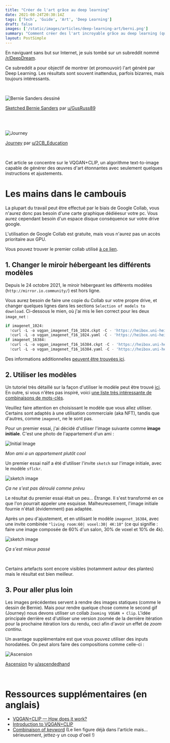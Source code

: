 ```yaml
---
title: "Créer de l'art grâce au deep learning"
date: 2021-08-24T20:30:14Z
tags: ['Tech', 'Guide', 'Art', 'Deep Learning']
draft: false
images: ['/static/images/articles/deep-learning-art/berni.png']
summary: "Comment créer des l'art incroyable grâce au deep learning (que vous pourriez potentiellement vendre sous forme de NFT)"
layout: PostSimple
---
```


En naviguant sans but sur Internet, je suis tombé sur un subreddit nommé [/r/DeepDream](https://www.reddit.com/r/deepdream/).

Ce subreddit a pour objectif de montrer (et promouvoir) l'art généré par Deep Learning. Les résultats sont souvent inattendus, parfois bizarres, mais toujours intéressants.

<br/>
<div style={{textAlign:"center"}}>

![Bernie Sanders dessiné](/static/images/articles/deep-learning-art/berni.png)

[Sketched Bernie Sanders](https://www.reddit.com/r/deepdream/comments/l36mbp/ran_a_bunch_of_bernies_through_different_styles/) par [u/GusRuss89](https://www.reddit.com/user/GusRuss89)

</div>
<br/>

<br />

<div style={{textAlign:"center"}}>

![Journey](/static/images/articles/deep-learning-art/Journey.gif)

[Journey](https://www.reddit.com/r/deepdream/comments/p0pzmh/journey_vqganclip/) par [u/2CB_Education](https://www.reddit.com/user/2CB_Education)

</div>
<br/>

Cet article se concentre sur le VQGAN+CLIP, un algorithme text-to-image capable de générer des œuvres d'art étonnantes avec seulement quelques instructions et ajustements.

# Les mains dans le cambouis

La plupart du travail peut être effectué par le biais de Google Collab, vous n'aurez donc pas besoin d'une carte graphique dédiéesur votre pc. Vous aurez cependant besoin d'un espace disque conséquence sur votre drive google.

L'utilisation de Google Collab est gratuite, mais vous n'aurez pas un accès prioritaire aux GPU.

Vous pouvez trouver le premier collab utilisé [à ce lien](https://colab.research.google.com/drive/1_4Jl0a7WIJeqy5LTjPJfZOwMZopG5C-W?usp=sharing#scrollTo=ZdlpRFL8UAlW).

## 1. Changer le miroir hébergeant les différents modèles

Depuis le 24 octobre 2021, le miroir hébergeant les différents modèles (`http://mirror.io.community/`) est hors ligne.

Vous aurez besoin de faire une copie du Collab sur votre propre drive, et changer quelques lignes dans les sections `Selection of models to download`. Ci-dessous le mien, où j'ai mis le lien correct pour les deux `image_net` :

```python
if imagenet_1024:
  !curl -L -o vqgan_imagenet_f16_1024.ckpt -C - 'https://heibox.uni-heidelberg.de/f/140747ba53464f49b476/?dl=1'
  !curl -L -o vqgan_imagenet_f16_1024.yaml -C - 'https://heibox.uni-heidelberg.de/f/6ecf2af6c658432c8298/?dl=1'
if imagenet_16384:
  !curl -L -o vqgan_imagenet_f16_16384.ckpt -C - 'https://heibox.uni-heidelberg.de/f/867b05fc8c4841768640/?dl=1'
  !curl -L -o vqgan_imagenet_f16_16384.yaml -C - 'https://heibox.uni-heidelberg.de/f/274fb24ed38341bfa753/?dl=1'

```

Des informations additionnelles [peuvent être trouvées ici](https://www.reddit.com/r/bigsleep/comments/p96pnh/a_site_that_hosts_some_vqgan_models_isnt_working/).

## 2. Utiliser les modèles

Un tutoriel très détaillé sur la façon d'utiliser le modèle peut être trouvé [ici](https://tuscriaturas.miraheze.org/wiki/Ayuda:Crear_im%C3%A1genes_con_VQGAN+CLIP). En outre, si vous n'êtes pas inspiré, voici [une liste très intéressante de combinaisons de mots-clés](https://imgur.com/a/SnSIQRu).

Veuillez faire attention en choisissant le modèle que vous allez utiliser. Certains sont adaptés à une utilisation commerciale (aka NFT), tandis que d'autres, comme `imagenet`, ne le sont pas.

Pour un premier essai, j'ai décidé d'utiliser l'image suivante comme **image initiale**. C'est une photo de l'appartement d'un ami :

 <div style={{textAlign:"center"}}>

![Initial Image](/static/images/articles/deep-learning-art/initialImage.png)

_Mon ami a un appartement plutôt cool_

</div>

Un premier essai naïf a été d'utiliser l'invite `sketch` sur l'image initiale, avec le modèle `sflckr`.

 <div style={{textAlign:"center"}}>

![sketch image](/static/images/articles/deep-learning-art/sketch.gif)

_Ça ne s'est pas déroulé comme prévu_

</div>
Le résultat du premier essai était un peu... Étrange.  Il s'est transformé en ce que l'on pourrait appeler une esquisse. Malheureusement, l'image initiale fournie n'était (évidemment) pas adaptée.

Après un peu d'ajustement, et en utilisant le modèle `imagenet_16384`, avec une invite combinée `"living room:60| voxel:30| 4K:10"` (ce qui signifie : faire une image composée de 60% d'un salon, 30% de voxel et 10% de 4k).

 <div style={{textAlign:"center"}}>

![sketch image](/static/images/articles/deep-learning-art/living_room_voxel.gif)

_Ça s'est mieux passé_

</div>
<br/>

Certains artefacts sont encore visibles (notamment autour des plantes) mais le résultat est bien meilleur.

## 3. Pour aller plus loin

Les images précédentes servent à rendre des images statiques (comme le dessin de Bernie). Mais pour rendre quelque chose comme le second gif (Journey) nous devons utiliser un collab `Zooming VQGAN + Clip`. L'idée principale derrière est d'utiliser une version zoomée de la dernière itération pour la prochaine itération lors du rendu, ceci afin d'avoir un effet de _zoom continu_.

Un avantage supplémentaire est que vous pouvez utiliser des inputs horodatées. On peut alors faire des compositions comme celle-ci :

<div style={{textAlign:"center"}}>

![Ascension](/static/images/articles/deep-learning-art/Ascension.gif)

[Ascension](https://www.reddit.com/r/deepdream/comments/p0my2e/ascension_zoom_vqgancliprife/) by [u/ascendedhand](https://www.reddit.com/user/ascendedhand)

</div>
<br/>

# Ressources supplémentaires (en anglais)

- [VQGAN+CLIP — How does it work?](https://alexasteinbruck.medium.com/vqgan-clip-how-does-it-work-210a5dca5e52)
- [Introduction to VQGAN+CLIP](https://sourceful.us/doc/935/introduction-to-vqganclip)
- [Combinaison of keyword](https://imgur.com/a/SnSIQRu) (Le lien figure déjà dans l'article mais... sérieusement, jettez-y un coup d'oeil !)
